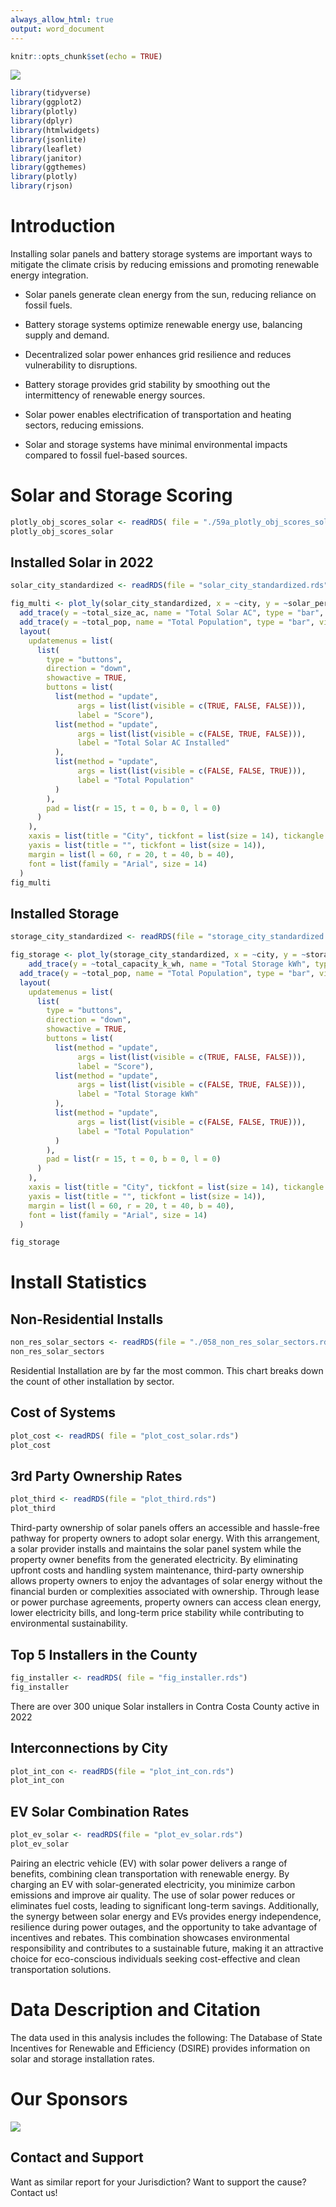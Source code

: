 ```yaml
---
always_allow_html: true
output: word_document
---
```


```r
knitr::opts_chunk$set(echo = TRUE)
```
<img src="image.jpeg">
```r

library(tidyverse)
library(ggplot2)
library(plotly)
library(dplyr)
library(htmlwidgets)
library(jsonlite)
library(leaflet)
library(janitor)
library(ggthemes)
library(plotly)
library(rjson)
```


# **Introduction**

Installing solar panels and battery storage systems are important ways to mitigate the climate crisis by reducing emissions and promoting renewable energy integration.

- Solar panels generate clean energy from the sun, reducing reliance on fossil fuels.

- Battery storage systems optimize renewable energy use, balancing supply and demand.

- Decentralized solar power enhances grid resilience and reduces vulnerability to disruptions.

- Battery storage provides grid stability by smoothing out the intermittency of renewable energy sources.

- Solar power enables electrification of transportation and heating sectors, reducing emissions.

- Solar and storage systems have minimal environmental impacts compared to fossil fuel-based sources.

# **Solar and Storage Scoring**

```r
plotly_obj_scores_solar <- readRDS( file = "./59a_plotly_obj_scores_solar.rds")
plotly_obj_scores_solar
```

## Installed Solar in 2022

```r
solar_city_standardized <- readRDS(file = "solar_city_standardized.rds")

fig_multi <- plot_ly(solar_city_standardized, x = ~city, y = ~solar_per_pop_scaled, name = "Solar Score", type = "bar", showlegend = FALSE, marker = list(line = list(color = "black", width = 1))) %>%
  add_trace(y = ~total_size_ac, name = "Total Solar AC", type = "bar", visible = FALSE) %>%
  add_trace(y = ~total_pop, name = "Total Population", type = "bar", visible = FALSE) %>%
  layout( 
    updatemenus = list(
      list(
        type = "buttons",
        direction = "down",
        showactive = TRUE,
        buttons = list(
          list(method = "update",
               args = list(list(visible = c(TRUE, FALSE, FALSE))),
               label = "Score"),
          list(method = "update",
               args = list(list(visible = c(FALSE, TRUE, FALSE))),
               label = "Total Solar AC Installed"
          ),
          list(method = "update",
               args = list(list(visible = c(FALSE, FALSE, TRUE))),
               label = "Total Population"
          )
        ),
        pad = list(r = 15, t = 0, b = 0, l = 0)
      )
    ),
    xaxis = list(title = "City", tickfont = list(size = 14), tickangle = 45),
    yaxis = list(title = "", tickfont = list(size = 14)),
    margin = list(l = 60, r = 20, t = 40, b = 40),
    font = list(family = "Arial", size = 14)
  )
fig_multi
```

## Installed Storage

```r
storage_city_standardized <- readRDS(file = "storage_city_standardized.rds")

fig_storage <- plot_ly(storage_city_standardized, x = ~city, y = ~storage_per_pop_scaled, name = "Storage Score", type = "bar", showlegend = FALSE, marker = list(line = list(color = "black", width = 1))) %>%
    add_trace(y = ~total_capacity_k_wh, name = "Total Storage kWh", type = "bar", visible = FALSE) %>%
  add_trace(y = ~total_pop, name = "Total Population", type = "bar", visible = FALSE) %>%
  layout( 
    updatemenus = list(
      list(
        type = "buttons",
        direction = "down",
        showactive = TRUE,
        buttons = list(
          list(method = "update",
               args = list(list(visible = c(TRUE, FALSE, FALSE))),
               label = "Score"),
          list(method = "update",
               args = list(list(visible = c(FALSE, TRUE, FALSE))),
               label = "Total Storage kWh"
          ),
          list(method = "update",
               args = list(list(visible = c(FALSE, FALSE, TRUE))),
               label = "Total Population"
          )
        ),
        pad = list(r = 15, t = 0, b = 0, l = 0)
      )
    ),
    xaxis = list(title = "City", tickfont = list(size = 14), tickangle = 45),
    yaxis = list(title = "", tickfont = list(size = 14)),
    margin = list(l = 60, r = 20, t = 40, b = 40),
    font = list(family = "Arial", size = 14)
  )

fig_storage
```
# **Install Statistics**

## Non-Residential Installs

```r
non_res_solar_sectors <- readRDS(file = "./058_non_res_solar_sectors.rds")
non_res_solar_sectors 
```
Residential Installation are by far the most common. This chart breaks down the count of other installation by sector.

## Cost of Systems

```r
plot_cost <- readRDS( file = "plot_cost_solar.rds")
plot_cost
```

## 3rd Party Ownership Rates

```r
plot_third <- readRDS(file = "plot_third.rds")
plot_third
```

Third-party ownership of solar panels offers an accessible and hassle-free pathway for property owners to adopt solar energy. With this arrangement, a solar provider installs and maintains the solar panel system while the property owner benefits from the generated electricity. By eliminating upfront costs and handling system maintenance, third-party ownership allows property owners to enjoy the advantages of solar energy without the financial burden or complexities associated with ownership. Through lease or power purchase agreements, property owners can access clean energy, lower electricity bills, and long-term price stability while contributing to environmental sustainability.

## Top 5 Installers in the County

```r
fig_installer <- readRDS( file = "fig_installer.rds")
fig_installer
```
There are over 300 unique Solar installers in Contra Costa County active in 2022

## Interconnections by City

```r
plot_int_con <- readRDS(file = "plot_int_con.rds")
plot_int_con
```

## EV Solar Combination Rates
```r
plot_ev_solar <- readRDS(file = "plot_ev_solar.rds")
plot_ev_solar
```
Pairing an electric vehicle (EV) with solar power delivers a range of benefits, combining clean transportation with renewable energy. By charging an EV with solar-generated electricity, you minimize carbon emissions and improve air quality. The use of solar power reduces or eliminates fuel costs, leading to significant long-term savings. Additionally, the synergy between solar energy and EVs provides energy independence, resilience during power outages, and the opportunity to take advantage of incentives and rebates. This combination showcases environmental responsibility and contributes to a sustainable future, making it an attractive choice for eco-conscious individuals seeking cost-effective and clean transportation solutions.

# **Data Description and Citation**

The data used in this analysis includes the following:
The Database of State Incentives for Renewable and Efficiency (DSIRE) provides information on solar and storage installation rates.


# **Our Sponsors**

<img src="sponsors.png">

## Contact and Support
Want as similar report for your Jurisdiction? Want to support the cause? Contact us!